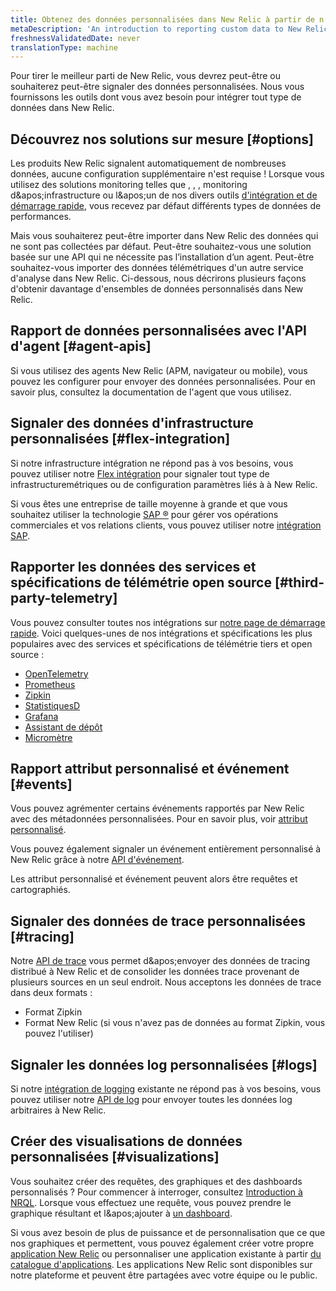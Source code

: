 ```yaml
---
title: Obtenez des données personnalisées dans New Relic à partir de n'importe quelle source
metaDescription: 'An introduction to reporting custom data to New Relic: why you''d want to do that, and how to start.'
freshnessValidatedDate: never
translationType: machine
---
```


Pour tirer le meilleur parti de New Relic, vous devrez peut-être ou souhaiterez peut-être signaler des données personnalisées. Nous vous fournissons les outils dont vous avez besoin pour intégrer tout type de données dans New Relic.

## Découvrez nos solutions sur mesure [#options]

Les produits New Relic signalent automatiquement de nombreuses données, aucune configuration supplémentaire n&apos;est requise ! Lorsque vous utilisez des solutions monitoring telles que <InlinePopover type="apm" />, <InlinePopover type="browser" />, <InlinePopover type="mobile" />, monitoring d&amp;apos;infrastructure ou l&amp;apos;un de nos divers outils [d&apos;intégration et de démarrage rapide](https://newrelic.com/instant-observability), vous recevez par défaut différents types de données de performances.

Mais vous souhaiterez peut-être importer dans New Relic des données qui ne sont pas collectées par défaut. Peut-être souhaitez-vous une solution basée sur une API qui ne nécessite pas l’installation d’un agent. Peut-être souhaitez-vous importer des données télémétriques d&apos;un autre service d&apos;analyse dans New Relic. Ci-dessous, nous décrirons plusieurs façons d&apos;obtenir davantage d&apos;ensembles de données personnalisés dans New Relic.

## Rapport de données personnalisées avec l&apos;API d&apos;agent [#agent-apis]

Si vous utilisez des agents New Relic (APM, navigateur ou mobile), vous pouvez les configurer pour envoyer des données personnalisées. Pour en savoir plus, consultez la documentation de l&apos;agent que vous utilisez.

## Signaler des données d&apos;infrastructure personnalisées [#flex-integration]

Si notre infrastructure intégration ne répond pas à vos besoins, vous pouvez utiliser notre [Flex intégration](/docs/integrations/host-integrations/host-integrations-list/flex-integration-tool-build-your-own-integration) pour signaler tout type de infrastructuremétriques ou de configuration paramètres liés à à New Relic.

Si vous êtes une entreprise de taille moyenne à grande et que vous souhaitez utiliser la technologie [SAP ®](https://www.sap.com/) pour gérer vos opérations commerciales et vos relations clients, vous pouvez utiliser notre [intégration SAP](/docs/data-apis/custom-data/sap-integration).

## Rapporter les données des services et spécifications de télémétrie open source [#third-party-telemetry]

Vous pouvez consulter toutes nos intégrations sur [notre page de démarrage rapide](https://newrelic.com/instant-observability). Voici quelques-unes de nos intégrations et spécifications les plus populaires avec des services et spécifications de télémétrie tiers et open source :

* [OpenTelemetry](/docs/more-integrations/open-source-telemetry-integrations/opentelemetry/introduction-opentelemetry-new-relic)
* [Prometheus](/docs/infrastructure/prometheus-integrations/get-started/send-prometheus-metric-data-new-relic)
* [Zipkin](/docs/distributed-tracing/trace-api/report-zipkin-format-traces-trace-api)
* [StatistiquesD](/docs/more-integrations/open-source-telemetry-integrations/statsd/statsd-monitoring-integration)
* [Grafana](/docs/more-integrations/grafana-integrations/get-started/grafana-support-prometheus-promql)
* [Assistant de dépôt](/docs/more-integrations/open-source-telemetry-integrations/dropwizard/dropwizard-reporter)
* [Micromètre](/docs/more-integrations/open-source-telemetry-integrations/micrometer/micrometer-metrics-registry)

## Rapport attribut personnalisé et événement [#events]

Vous pouvez agrémenter certains événements rapportés par New Relic avec des métadonnées personnalisées. Pour en savoir plus, voir [attribut personnalisé](/docs/data-apis/custom-data/custom-events/collect-custom-attributes).

Vous pouvez également signaler un événement entièrement personnalisé à New Relic grâce à notre [API d&apos;événement](/docs/data-apis/ingest-apis/event-api/introduction-event-api).

Les attribut personnalisé et événement peuvent alors être requêtes et cartographiés.

## Signaler des données de trace personnalisées [#tracing]

Notre [API de trace](/docs/distributed-tracing/trace-api/introduction-trace-api) vous permet d&amp;apos;envoyer des données de tracing distribué à New Relic et de consolider les données trace provenant de plusieurs sources en un seul endroit. Nous acceptons les données de trace dans deux formats :

* Format Zipkin
* Format New Relic (si vous n&apos;avez pas de données au format Zipkin, vous pouvez l&apos;utiliser)

## Signaler les données log personnalisées [#logs]

Si notre [intégration de logging](/docs/logs/get-started/get-started-log-management) existante ne répond pas à vos besoins, vous pouvez utiliser notre [API de log](/docs/logs/log-api/introduction-log-api) pour envoyer toutes les données log arbitraires à New Relic.

## Créer des visualisations de données personnalisées [#visualizations]

Vous souhaitez créer des requêtes, des graphiques et des dashboards personnalisés ? Pour commencer à interroger, consultez [Introduction à NRQL](/docs/query-your-data/nrql-new-relic-query-language/get-started/introduction-nrql-new-relics-query-language). Lorsque vous effectuez une requête, vous pouvez prendre le graphique résultant et l&amp;apos;ajouter à [un dashboard](/docs/query-your-data/explore-query-data/dashboards/introduction-dashboards).

Si vous avez besoin de plus de puissance et de personnalisation que ce que nos graphiques et <InlinePopover type="dashboards" />permettent, vous pouvez également créer votre propre [application New Relic](/docs/new-relic-one/use-new-relic-one/build-new-relic-one/new-relic-one-build-your-own-custom-new-relic-one-application) ou personnaliser une application existante à partir [du catalogue d&apos;applications](https://opensource.newrelic.com/nerdpacks). Les applications New Relic sont disponibles sur notre plateforme et peuvent être partagées avec votre équipe ou le public.
